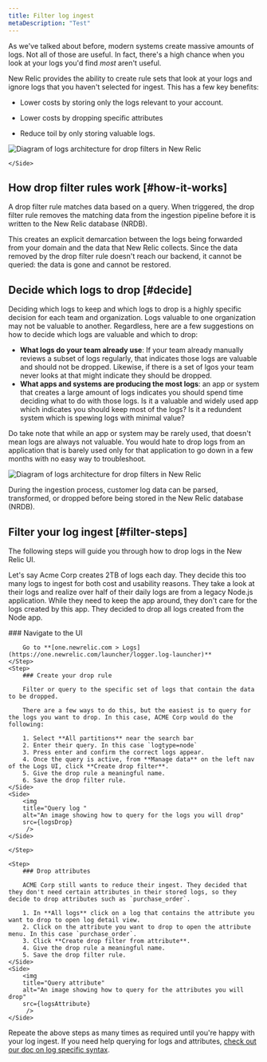 ```yaml
---
title: Filter log ingest
metaDescription: "Test"
---
```








As we've talked about before, modern systems create massive amounts of logs. Not all of those are useful. In fact, there's a high chance when you look at your logs you'd find *most* aren't useful.


<SideBySide>
    <Side>

New Relic provides the ability to create rule sets that look at your logs and ignore logs that you haven't selected for ingest. This has a few key benefits:


* Lower costs by storing only the logs relevant to your account.
* Lower costs by dropping specific attributes 
* Reduce toil by only storing valuable logs.

    </Side>
    <Side>

<img
  title="Logs architecture for drop filters in New Relic"
  alt="Diagram of logs architecture for drop filters in New Relic"
  src={logsIntro}
/>

    </Side>
</SideBySide>


## How drop filter rules work [#how-it-works]

A drop filter rule matches data based on a query. When triggered, the drop filter rule removes the matching data from the ingestion pipeline before it is written to the New Relic database (NRDB).

This creates an explicit demarcation between the logs being forwarded from your domain and the data that New Relic collects. Since the data removed by the drop filter rule doesn't reach our backend, it cannot be queried: the data is gone and cannot be restored.

## Decide which logs to drop [#decide]

Deciding which logs to keep and which logs to drop is a highly specific decision for each team and organization. Logs valuable to one organization may not be valuable to another. Regardless, here are a few suggestions on how to decide which logs are valuable and which to drop:

* **What logs do your team already use**: If your team already manually reviews a subset of logs regularly, that indicates those logs are valuable and should not be dropped. Likewise, if there is a set of lgos your team never looks at that might indicate they should be dropped.
* **What apps and systems are producing the most logs**: an app or system that creates a large amount of logs indicates you should spend time deciding what to do with those logs. Is it a valuable and widely used app which indicates you should keep most of the logs? Is it a redundent system which is spewing logs with minimal value? 

Do take note that while an app or system may be rarely used, that doesn't mean logs are always not valuable. You would hate to drop logs from an application that is barely used only for that application to go down in a few months with no easy way to troubleshoot. 

<img
  title="Logs architecture for drop filters in New Relic"
  alt="Diagram of logs architecture for drop filters in New Relic"
  src={logsIngestPipeline}
/>

<figcaption>
  During the ingestion process, customer log data can be parsed, transformed, or dropped before being stored in the New Relic database (NRDB).
</figcaption>

## Filter your log ingest [#filter-steps]

The following steps will guide you through how to drop logs in the New Relic UI.


Let's say Acme Corp creates 2TB of logs each day. They decide this too many logs to ingest for both cost and usability reasons. They take a look at their logs and realize over half of their daily logs are from a legacy Node.js application. While they need to keep the app around, they don't care for the logs created by this app. They decided to drop all logs created from the Node app.


<Steps>
    <Step>
        ### Navigate to the UI

        Go to **[one.newrelic.com > Logs](https://one.newrelic.com/launcher/logger.log-launcher)**
    </Step>
    <Step>
        ### Create your drop rule

        Filter or query to the specific set of logs that contain the data to be dropped.

        There are a few ways to do this, but the easiest is to query for the logs you want to drop. In this case, ACME Corp would do the following:


<SideBySide>
    <Side>

        1. Select **All partitions** near the search bar
        2. Enter their query. In this case `logtype=node` 
        3. Press enter and confirm the correct logs appear. 
        4. Once the query is active, from **Manage data** on the left nav of the Logs UI, click **Create drop filter**.
        5. Give the drop rule a meaningful name.
        6. Save the drop filter rule.
    </Side>
    <Side>
        <img
        title="Query log "
        alt="An image showing how to query for the logs you will drop"
        src={logsDrop}
         />
    </Side>
</SideBySide>

    </Step>

    <Step>
        ### Drop attributes

        ACME Corp still wants to reduce their ingest. They decided that they don't need certain attributes in their stored logs, so they decide to drop attributes such as `purchase_order`.

<SideBySide>
    <Side>

        1. In **All logs** click on a log that contains the attribute you want to drop to open log detail view.
        2. Click on the attribute you want to drop to open the attribute menu. In this case `purchase_order`.
        3. Click **Create drop filter from attribute**.
        4. Give the drop rule a meaningful name.
        5. Save the drop filter rule.    
    </Side>
    <Side>
        <img
        title="Query attribute"
        alt="An image showing how to query for the attributes you will drop"
        src={logsAttribute}
         />
    </Side>
</SideBySide>
    </Step>
</Steps>

Repeate the above steps as many times as required until you're happy with your log ingest. If you need help querying for logs and attributes, [check out our doc on log specific syntax](/docs/logs/ui-data/query-syntax-logs/).

<DocTiles numbered>
  <DocTile title='Get started' path="/docs/journey-large-logs/get-started" ></DocTile>
  <DocTile title='Filter and reduce your log ingest'  label={{text: 'You are here', color: '#FCD672'}}   path="/docs/journey-large-logs/filter" ></DocTile>
</DocTiles>

<DocTiles>
  <DocTile title='Organize your logs' number='3'path="/docs/journey-large-logs/organize" ></DocTile>
</DocTiles>